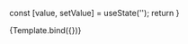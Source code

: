 

<Meta
  title="landing-page/TodoInput"
  component={TodoInput}
/>

  const [value, setValue] = useState('');
  return <TodoInput value={value} onChange={setValue} />
}

<Canvas>
  <Story name="textarea">
    {Template.bind({})}
  </Story>
</Canvas>

